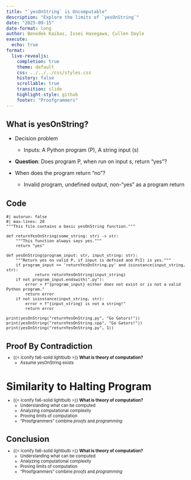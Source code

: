 ```yaml
---
title: "`yesOnString` is Uncomputable"
description: "Explore the limits of `yesOnString`"
date: "2025-09-15"
date-format: long
author: Benedek Kaibas, Issei Hasegawa, Cullen Doyle
execute:
  echo: true
format:
  live-revealjs:
    completion: true
    theme: default
    css: ../../../css/styles.css
    history: false
    scrollable: true
    transition: slide
    highlight-style: github
    footer: "Proofgrammers"
---
```




## What is yesOnString?

- Decision problem
  - Inputs: A Python program (P), A string input (s)

- **Question**: Does program P, when run on input s, return "yes"?

- When does the program return "no"?
  - Invalid program, undefined output, non-"yes" as a program return

## Code


::: {.fragment style="margin-top: 0.05em; font-size: 0.9em;"}

```pyodide
#| autorun: false
#| max-lines: 20
"""This file contains a basic yesOnString function."""

def returnYesOnString(some_string: str) -> str:
    """This function always says yes."""
    return "yes"

def yesOnString(program_input: str, input_string: str):
    """Return yes on valid P, if input is defnied and P(I) is yes."""
    if program_input == 'returnYesOnString.py' and isinstance(input_string, str):
            return returnYesOnString(input_string)
    if not program_input.endswith(".py"):
        error = f"{program_input} either does not exist or is not a valid Python program."
        return error
    if not isinstance(input_string, str):
        error = f"{input_string} is not a string!"
        return error

print(yesOnString("returnYesOnString.py", "Go Gators!"))
print(yesOnString("returnYesOnString.cpp", "Go Gators!"))
print(yesOnString("returnYesOnString.py", 1))
```

:::

## Proof By Contradiction

::: {.fragment style="margin-top: -0.5em; font-size: 0.8em;"} 

- {{< iconify fa6-solid lightbulb >}} **What is theory of computation?**
    - Assume yesOnString exists 

:::

# Similarity to Halting Program

::: {.fragment style="margin-top: -0.5em; font-size: 0.8em;"} 

- {{< iconify fa6-solid lightbulb >}} **What is theory of computation?**
    - Understanding what can be computed
    - Analyzing computational complexity
    - Proving limits of computation
    - "Proofgrammers" combine *proofs* and *programming*

:::

## Conclusion

::: {.fragment style="margin-top: -0.5em; font-size: 0.8em;"} 

- {{< iconify fa6-solid lightbulb >}} **What is theory of computation?**
    - Understanding what can be computed
    - Analyzing computational complexity
    - Proving limits of computation
    - "Proofgrammers" combine *proofs* and *programming*

:::
